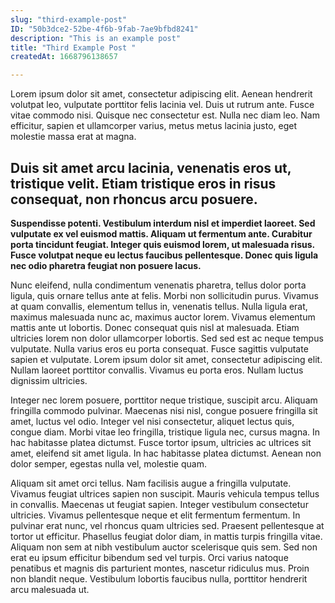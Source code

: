 ```yaml
---
slug: "third-example-post"
ID: "50b3dce2-52be-4f6b-9fab-7ae9bfbd8241"
description: "This is an example post"
title: "Third Example Post "
createdAt: 1668796138657

---
```

Lorem ipsum dolor sit amet, consectetur adipiscing elit. Aenean hendrerit volutpat leo, vulputate porttitor felis lacinia vel. Duis ut rutrum ante. Fusce vitae commodo nisi. Quisque nec consectetur est. Nulla nec diam leo. Nam efficitur, sapien et ullamcorper varius, metus metus lacinia justo, eget molestie massa erat at magna. 

## Duis sit amet arcu lacinia, venenatis eros ut, tristique velit. Etiam tristique eros in risus consequat, non rhoncus arcu posuere.

**Suspendisse potenti. Vestibulum interdum nisl et imperdiet laoreet. Sed vulputate ex vel euismod mattis. Aliquam ut fermentum ante. Curabitur porta tincidunt feugiat. Integer quis euismod lorem, ut malesuada risus. Fusce volutpat neque eu lectus faucibus pellentesque. Donec quis ligula nec odio pharetra feugiat non posuere lacus.**

Nunc eleifend, nulla condimentum venenatis pharetra, tellus dolor porta ligula, quis ornare tellus ante at felis. Morbi non sollicitudin purus. Vivamus at quam convallis, elementum tellus in, venenatis tellus. Nulla ligula erat, maximus malesuada nunc ac, maximus auctor lorem. Vivamus elementum mattis ante ut lobortis. Donec consequat quis nisl at malesuada. Etiam ultricies lorem non dolor ullamcorper lobortis. Sed sed est ac neque tempus vulputate. Nulla varius eros eu porta consequat. Fusce sagittis vulputate sapien et vulputate. Lorem ipsum dolor sit amet, consectetur adipiscing elit. Nullam laoreet porttitor convallis. Vivamus eu porta eros. Nullam luctus dignissim ultricies.

Integer nec lorem posuere, porttitor neque tristique, suscipit arcu. Aliquam fringilla commodo pulvinar. Maecenas nisi nisl, congue posuere fringilla sit amet, luctus vel odio. Integer vel nisi consectetur, aliquet lectus quis, congue diam. Morbi vitae leo fringilla, tristique ligula nec, cursus magna. In hac habitasse platea dictumst. Fusce tortor ipsum, ultricies ac ultrices sit amet, eleifend sit amet ligula. In hac habitasse platea dictumst. Aenean non dolor semper, egestas nulla vel, molestie quam.

Aliquam sit amet orci tellus. Nam facilisis augue a fringilla vulputate. Vivamus feugiat ultrices sapien non suscipit. Mauris vehicula tempus tellus in convallis. Maecenas ut feugiat sapien. Integer vestibulum consectetur ultricies. Vivamus pellentesque neque et elit fermentum fermentum. In pulvinar erat nunc, vel rhoncus quam ultricies sed. Praesent pellentesque at tortor ut efficitur. Phasellus feugiat dolor diam, in mattis turpis fringilla vitae. Aliquam non sem at nibh vestibulum auctor scelerisque quis sem. Sed non erat eu ipsum efficitur bibendum sed vel turpis. Orci varius natoque penatibus et magnis dis parturient montes, nascetur ridiculus mus. Proin non blandit neque. Vestibulum lobortis faucibus nulla, porttitor hendrerit arcu malesuada ut.